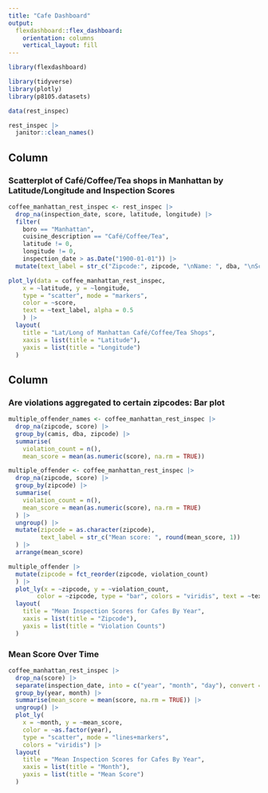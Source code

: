 ```yaml
---
title: "Cafe Dashboard"
output: 
  flexdashboard::flex_dashboard:
    orientation: columns
    vertical_layout: fill
---
```


```r
library(flexdashboard)

library(tidyverse)
library(plotly)
library(p8105.datasets)

data(rest_inspec)

rest_inspec |> 
  janitor::clean_names()
```

Column {data-width=650}
-----------------------------------------------------------------------

### Scatterplot of Café/Coffee/Tea shops in Manhattan by Latitude/Longitude and Inspection Scores

```r
coffee_manhattan_rest_inspec <- rest_inspec |> 
  drop_na(inspection_date, score, latitude, longitude) |> 
  filter(
    boro == "Manhattan",
    cuisine_description == "Café/Coffee/Tea",
    latitude != 0,
    longitude != 0,
    inspection_date > as.Date("1900-01-01")) |> 
  mutate(text_label = str_c("Zipcode:", zipcode, "\nName: ", dba, "\nScore: ", score ))

plot_ly(data = coffee_manhattan_rest_inspec,
    x = ~latitude, y = ~longitude, 
    type = "scatter", mode = "markers",
    color = ~score,
    text = ~text_label, alpha = 0.5
    ) |> 
  layout(
    title = "Lat/Long of Manhattan Café/Coffee/Tea Shops",
    xaxis = list(title = "Latitude"),
    yaxis = list(title = "Longitude")
  )
```

Column {data-width=350}
-----------------------------------------------------------------------

### Are violations aggregated to certain zipcodes: Bar plot

```r
multiple_offender_names <- coffee_manhattan_rest_inspec |> 
  drop_na(zipcode, score) |> 
  group_by(camis, dba, zipcode) |> 
  summarise(
    violation_count = n(),
    mean_score = mean(as.numeric(score), na.rm = TRUE))

multiple_offender <- coffee_manhattan_rest_inspec |> 
  drop_na(zipcode, score) |> 
  group_by(zipcode) |> 
  summarise(
    violation_count = n(),
    mean_score = mean(as.numeric(score), na.rm = TRUE)
  ) |> 
  ungroup() |> 
  mutate(zipcode = as.character(zipcode),
         text_label = str_c("Mean score: ", round(mean_score, 1))
  ) |> 
  arrange(mean_score)

multiple_offender |> 
  mutate(zipcode = fct_reorder(zipcode, violation_count)
  ) |>
  plot_ly(x = ~zipcode, y = ~violation_count, 
        color = ~zipcode, type = "bar", colors = "viridis", text = ~text_label) |> 
  layout(
    title = "Mean Inspection Scores for Cafes By Year",
    xaxis = list(title = "Zipcode"),
    yaxis = list(title = "Violation Counts")
  )
```

###  Mean Score Over Time 

```r
coffee_manhattan_rest_inspec |> 
  drop_na(score) |> 
  separate(inspection_date, into = c("year", "month", "day"), convert = TRUE) |> 
  group_by(year, month) |> 
  summarise(mean_score = mean(score, na.rm = TRUE)) |> 
  ungroup() |> 
  plot_ly(
    x = ~month, y = ~mean_score,
    color = ~as.factor(year),
    type = "scatter", mode = "lines+markers",
    colors = "viridis") |> 
  layout(
    title = "Mean Inspection Scores for Cafes By Year",
    xaxis = list(title = "Month"),
    yaxis = list(title = "Mean Score")
  )
```

